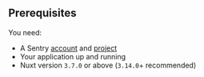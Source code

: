 ## Prerequisites

You need:

- A Sentry [account](https://sentry.io/signup/) and [project](/product/projects/)
- Your application up and running
- Nuxt version `3.7.0` or above (`3.14.0`+ recommended)
